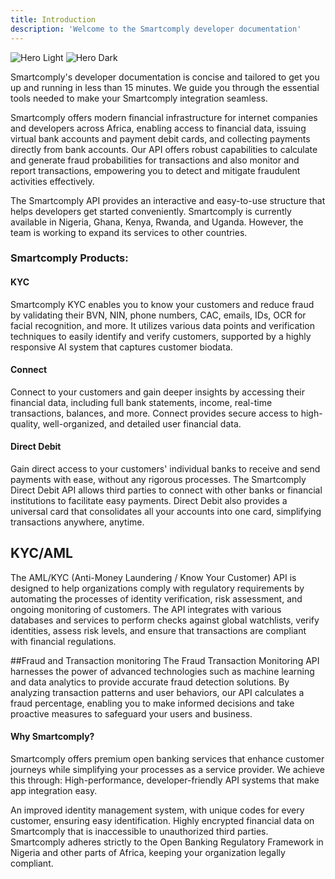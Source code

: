 ```yaml
---
title: Introduction
description: 'Welcome to the Smartcomply developer documentation'
---
```


<img
  className="block dark:hidden"
  src="/images/hero-light.svg"
  alt="Hero Light"
/>
<img
  className="hidden dark:block"
  src="/images/hero-dark.svg"
  alt="Hero Dark"
/>

Smartcomply's developer documentation is concise and tailored to get you up and running in less than 15 minutes. We guide you through the essential tools needed to make your Smartcomply integration seamless.
<p>Smartcomply offers modern financial infrastructure for internet companies and developers across Africa, enabling access to financial data, issuing virtual bank accounts and payment debit cards, and collecting payments directly from bank accounts.
Our API offers robust capabilities to calculate and generate fraud probabilities for transactions and also monitor and report transactions, empowering you to detect and mitigate fraudulent activities effectively.</p>
<p>The Smartcomply API provides an interactive and easy-to-use structure that helps developers get started conveniently.
Smartcomply is currently available in Nigeria, Ghana, Kenya, Rwanda, and Uganda. However, the team is working to expand its services to other countries.</p>

<h3>Smartcomply Products:</h3>

<h4>KYC</h4>

<p>Smartcomply KYC enables you to know your customers and reduce fraud by validating their BVN, NIN, phone numbers, CAC, emails, IDs, OCR for facial recognition,
 and more. It utilizes various data points and verification techniques to easily identify and verify customers, 
 supported by a highly responsive AI system that captures customer biodata.</p>
<h4>Connect</h4>
<p>Connect to your customers and gain deeper insights by accessing their financial data, including full bank statements, income, real-time transactions, balances, and more. Connect provides secure access to high-quality, well-organized, and detailed user financial data.</p>

<h4>Direct Debit</h4>
Gain direct access to your customers' individual banks to receive and send payments with ease, without any rigorous processes. The Smartcomply Direct Debit API allows third parties to connect with other banks or financial institutions to facilitate easy payments. Direct Debit also provides a universal card that consolidates all your accounts into one card, simplifying transactions anywhere, anytime.

## KYC/AML

The AML/KYC (Anti-Money Laundering / Know Your Customer) API is designed to help organizations comply with regulatory requirements by automating the processes of identity verification, risk assessment, 
and ongoing monitoring of customers. The API integrates with various databases and services to perform checks against global watchlists, verify identities, assess risk levels, and ensure that transactions are compliant with financial regulations.

##Fraud and Transaction monitoring
The Fraud Transaction Monitoring API harnesses the power of advanced technologies such as machine learning and data analytics to provide accurate fraud detection solutions. 
By analyzing transaction patterns and user behaviors, our API calculates a fraud percentage, enabling you to make informed decisions and take proactive measures to safeguard your users and business.

<h4> Why Smartcomply? </h4>
Smartcomply offers premium open banking services that enhance customer journeys while simplifying your processes as a service provider. We achieve this through:
High-performance, developer-friendly API systems that make app integration easy.
<p>An improved identity management system, with unique codes for every customer, ensuring easy identification.
Highly encrypted financial data on Smartcomply that is inaccessible to unauthorized third parties. Smartcomply adheres strictly to the Open Banking Regulatory Framework in Nigeria and other parts of Africa, keeping your organization legally compliant.</p>


